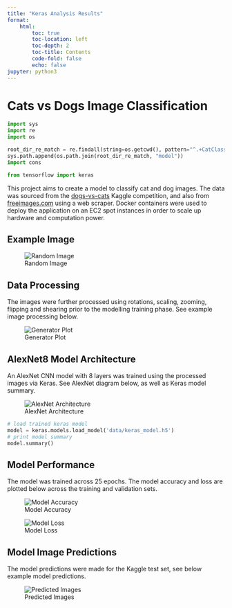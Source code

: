 ```yaml
---
title: "Keras Analysis Results"
format: 
    html:
        toc: true
        toc-location: left
        toc-depth: 2
        toc-title: Contents
        code-fold: false
        echo: false
jupyter: python3
---
```


# Cats vs Dogs Image Classification

```python
import sys
import re
import os

root_dir_re_match = re.findall(string=os.getcwd(), pattern="^.+CatClassifier")[0]
sys.path.append(os.path.join(root_dir_re_match, "model"))
import cons

from tensorflow import keras
```

This project aims to create a model to classify cat and dog images. The data was sourced from the [dogs-vs-cats](https://www.kaggle.com/competitions/dogs-vs-cats/overview) Kaggle competition, and also from [freeimages.com](https://www.freeimages.com/) using a web scraper. Docker containers were used to deploy the application on an EC2 spot instances in order to scale up hardware and computation power. 

## Example Image

![Random Image](keras/random_image.jpg)

## Data Processing

The images were further processed using rotations, scaling, zooming, flipping and shearing prior to the modelling training phase. See example image processing below. 

![Generator Plot](keras/generator_plot.jpg)

## AlexNet8 Model Architecture

An AlexNet CNN model with 8 layers was trained using the processed images via Keras. See AlexNet diagram below, as well as Keras model summary.

![AlexNet Architecture](keras/AlexNet8_architecture.png)

```python
# load trained keras model
model = keras.models.load_model('data/keras_model.h5')
# print model summary
model.summary()
```

## Model Performance

The model was trained across 25 epochs. The model accuracy and loss are plotted below across the training and validation sets.

![Model Accuracy](keras/model_accuracy.png)

![Model Loss](keras/model_loss.png)

## Model Image Predictions

The model predictions were made for the Kaggle test set, see below example model predictions.

![Predicted Images](keras/pred_images.jpg)
